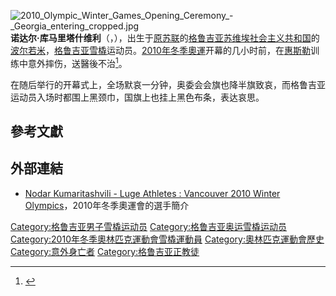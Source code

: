 [[File:2010_Olympic_Winter_Games_Opening_Ceremony_-_Georgia_entering_cropped.jpg|thumb]]
'''诺达尔·库马里塔什维利'''（{{lang-ka|'''ნოდარ ქუმარიტაშვილი'''|'''Nodar Kumaritashvili'''}}，{{bd|1988年|11月25日|2010年|2月12日|catIdx=Kumaritashvili, Nodar}}），出生于[[原苏联|原苏联]]的[[格鲁吉亚苏维埃社会主义共和国|格鲁吉亚苏维埃社会主义共和国]]的[[波尔若米|波尔若米]]，[[格鲁吉亚|格鲁吉亚]][[雪橇运动|雪橇]]运动员。[[2010年冬季奧林匹克運動會|2010年冬季奧運]]开幕的几小时前，在[[惠斯勒|惠斯勒]]训练中意外摔伤，送醫後不治<ref name="nownews">{{Cite news|url=http://www.nownews.com/2010/02/13/91-2570588.htm|title=冬奧／雪橇選手練習亡　開幕蒙陰影|date=2010-02-13|accessdate=2010-02-13|archive-date=2010-02-15|archive-url=https://web.archive.org/web/20100215142719/http://www.nownews.com/2010/02/13/91-2570588.htm|dead-url=no}}</ref>。

在随后举行的开幕式上，全场默哀一分钟，奥委会会旗也降半旗致哀，而格鲁吉亚运动员入场时都围上黑颈巾，国旗上也挂上黑色布条，表达哀思。

== 參考文獻 ==
{{Reflist}}

== 外部連結 ==
{{Commons category|Nodar Kumaritashvili}}
* [http://www.vancouver2010.com/olympic-luge/athletes/nodar-kumaritashvili_ath1002224TY.html Nodar Kumaritashvili - Luge Athletes : Vancouver 2010 Winter Olympics]{{Wayback|url=http://www.vancouver2010.com/olympic-luge/athletes/nodar-kumaritashvili_ath1002224TY.html |date=20100410022514 }}，2010年冬季奧運會的選手簡介

{{Olympic Games controversies}}

{{Authority control}}
{{DEFAULTSORT:Kumaritashvili, Nodar}}
[[Category:格鲁吉亚男子雪橇运动员|Category:格鲁吉亚男子雪橇运动员]]
[[Category:格鲁吉亚奥运雪橇运动员|Category:格鲁吉亚奥运雪橇运动员]]
[[Category:2010年冬季奧林匹克運動會雪橇運動員|Category:2010年冬季奧林匹克運動會雪橇運動員]]
[[Category:奧林匹克運動會歷史|Category:奧林匹克運動會歷史]]
[[Category:意外身亡者|Category:意外身亡者]]
[[Category:格鲁吉亚正教徒|Category:格鲁吉亚正教徒]]
{{sport-bio-stub}}